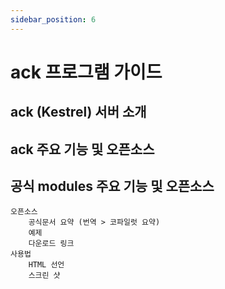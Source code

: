 ```yaml
---
sidebar_position: 6
---
```


# ack 프로그램 가이드


## ack (Kestrel) 서버 소개


## ack 주요 기능 및 오픈소스


## 공식 modules 주요 기능 및 오픈소스

	오픈소스
		공식문서 요약 (번역 > 코파일럿 요약)
		예제
		다운로드 링크
	사용법
		HTML 선언
		스크린 샷